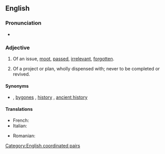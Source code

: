 ==English==

===Pronunciation===
* {{audio|en|en-au-dead and buried.ogg|Audio (AU)}}

===Adjective===
{{en-adj|-}}

# {{lb|en|idiomatic}} Of an issue, [[moot]], [[passed]], [[irrelevant]], [[forgotten]].
# {{lb|en|idiomatic}} Of a project or plan, wholly dispensed with; never to be completed or revived.

====Synonyms====
* {{sense|moot, passed}} {{l|en|water under the bridge}} {{qualifier|noun}}, [[bygones]] {{qualifier|noun}}, [[history]] {{qualifier|noun}}, [[ancient history]] {{qualifier|noun}}

====Translations====
{{trans-top|moot, passed}}
* French: {{t+|fr|mort et enterré}}
* Italian: {{t|it|morto e sepolto|m}}
{{trans-mid}}
* Romanian: {{t|ro|mort și înviat}}
{{trans-bottom}}

[[Category:English coordinated pairs]]